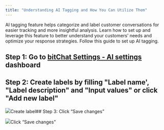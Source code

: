 ```yaml
---
title: "Understanding AI Tagging and How You Can Utilize Them"
---
```


AI tagging feature helps categorize and label customer conversations for easier tracking and more insightful analysis. Learn how to set up and leverage this feature to better understand your customers’ needs and optimize your response strategies. Follow this guide to set up AI tagging.

## Step 1: Go to [bitChat Settings - AI settings](https://app.bitbybit.studio/bitchat/settings?section=ai-settings) dashboard

## Step 2: Create labels by filling "Label name', "Label description" and "Input values" or click "Add new label"

![](https://cdn.prod.website-files.com/659655f5b20d395a5c69efcf/6708eafd608f63ed5f9d1383_AD_4nXcifVeYPURtJZTVh3sMQXa8AAZHx_bNW_u6HK76N2GCLxZJY3uyjKzraghg14hO-DJ-_zHDV8O96U59VGE3FJW3uPm72zV76CoCXQEDHUR2IeWlGp0qsCEk1Af_MTeIJVfAR9o21fh4-hNA0vuToZNAeTsR.png)Create label## Step 3: Click “Save changes”

![](https://cdn.prod.website-files.com/659655f5b20d395a5c69efcf/66fe6631dab5ef8713f566ab_AD_4nXeL2sb394TdphxrSGbffj9NWN6iXe5vPFRhiaHbrrvJRokNvVVA7AdLt7CvYSCq2P5sd9saLOb6e3763wj0wfQaAOQtQxLE8IrXp4AivEHV5YO49TJdVS9eicSNNrH2hR-8ACsQbXcDKcZ82QLSJsZ8l-JY.png)Click “Save changes”
